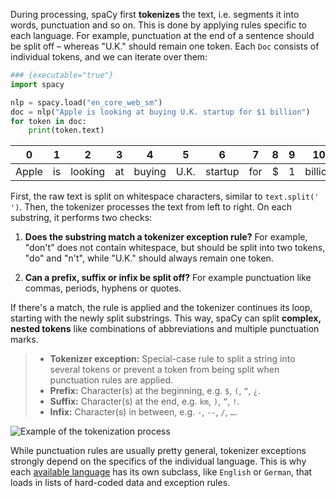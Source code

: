 During processing, spaCy first **tokenizes** the text, i.e. segments it into
words, punctuation and so on. This is done by applying rules specific to each
language. For example, punctuation at the end of a sentence should be split off
– whereas "U.K." should remain one token. Each `Doc` consists of individual
tokens, and we can iterate over them:

```python
### {executable="true"}
import spacy

nlp = spacy.load("en_core_web_sm")
doc = nlp("Apple is looking at buying U.K. startup for $1 billion")
for token in doc:
    print(token.text)
```

|   0   |  1  |    2    |  3  |   4    |  5   |    6    |  7  |  8  |  9  |   10    |
| :---: | :-: | :-----: | :-: | :----: | :--: | :-----: | :-: | :-: | :-: | :-----: |
| Apple | is  | looking | at  | buying | U.K. | startup | for | \$  |  1  | billion |

First, the raw text is split on whitespace characters, similar to
`text.split(' ')`. Then, the tokenizer processes the text from left to right. On
each substring, it performs two checks:

1. **Does the substring match a tokenizer exception rule?** For example, "don't"
   does not contain whitespace, but should be split into two tokens, "do" and
   "n't", while "U.K." should always remain one token.

2. **Can a prefix, suffix or infix be split off?** For example punctuation like
   commas, periods, hyphens or quotes.

If there's a match, the rule is applied and the tokenizer continues its loop,
starting with the newly split substrings. This way, spaCy can split **complex,
nested tokens** like combinations of abbreviations and multiple punctuation
marks.

> - **Tokenizer exception:** Special-case rule to split a string into several
>   tokens or prevent a token from being split when punctuation rules are
>   applied.
> - **Prefix:** Character(s) at the beginning, e.g. `$`, `(`, `“`, `¿`.
> - **Suffix:** Character(s) at the end, e.g. `km`, `)`, `”`, `!`.
> - **Infix:** Character(s) in between, e.g. `-`, `--`, `/`, `…`.

![Example of the tokenization process](/images/tokenization.svg)

While punctuation rules are usually pretty general, tokenizer exceptions
strongly depend on the specifics of the individual language. This is why each
[available language](/usage/models#languages) has its own subclass, like
`English` or `German`, that loads in lists of hard-coded data and exception
rules.
